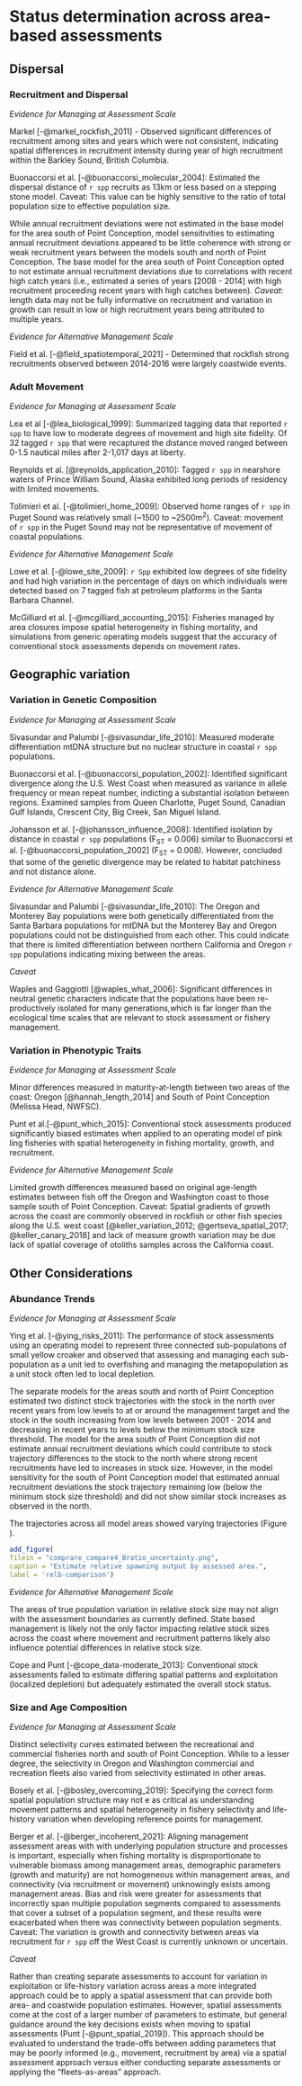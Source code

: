 
# Status determination across area-based assessments


## Dispersal

### Recruitment and Dispersal

_Evidence for Managing at Assessment Scale_

Markel [-@markel_rockfish_2011] - Observed significant differences of recruitment among sites and years which were not consistent, indicating spatial differences in recruitment intensity during year of high recruitment within the Barkley Sound, British Columbia. 

Buonaccorsi et al. [-@buonaccorsi_molecular_2004]: Estimated the dispersal distance of `r spp` recruits as 13km or less based on a stepping stone model. Caveat: This value can be highly sensitive to the ratio of total population size to effective population size. 

While annual recruitment deviations were not estimated in the base model for the area south of Point Conception, model sensitivities to estimating annual recruitment deviations appeared to be little coherence with strong or weak recruitment years between the models south and north of Point Conception. The base model for the area south of Point Conception opted to not estimate annual recruitment deviations due to correlations with recent high catch years (i.e., estimated a series of years [2008 - 2014] with high recruitment proceeding recent years with high catches between).  *Caveat*: length data may not be fully informative on recruitment and variation in growth can result in low or high recruitment years being attributed to multiple years. 


_Evidence for Alternative Management Scale_

Field et al. [-@field_spatiotemporal_2021] - Determined that rockfish strong recruitments observed between 2014-2016 were largely coastwide events.


<!---------------------------------------------------->

### Adult Movement 

_Evidence for Managing at Assessment Scale_

Lea et al [-@lea_biological_1999]: Summarized tagging data that reported `r spp` to have low to moderate degrees of movement and high site fidelity. Of 32 tagged `r spp` that were recaptured the distance moved ranged between 0-1.5 nautical miles after 2-1,017 days at liberty. 

Reynolds et al. [@reynolds_application_2010]: Tagged `r spp` in nearshore waters of Prince William Sound, Alaska exhibited long periods of residency with limited movements. 

Tolimieri et al. [-@tolimieri_home_2009]: Observed home ranges of `r spp` in Puget Sound was relatively small (~1500 to ~2500m$^2$). Caveat: movement of `r spp` in the Puget Sound may not be representative of movement of coastal populations. 

_Evidence for Alternative Management Scale_

Lowe et al. [-@lowe_site_2009]: `r Spp` exhibited low degrees of site fidelity and had high variation in the percentage of days on which individuals were detected based on 7 tagged fish at petroleum platforms in the Santa Barbara Channel.

McGilliard et al. [-@mcgilliard_accounting_2015]: Fisheries managed by area closures impose spatial heterogeneity in fishing mortality, and simulations from generic operating models suggest that the accuracy of conventional stock assessments depends on movement rates.

<!---------------------------------------------------->

## Geographic variation

### Variation in Genetic Composition 

_Evidence for Managing at Assessment Scale_

Sivasundar and Palumbi [-@sivasundar_life_2010]: Measured moderate differentiation mtDNA structure but no nuclear structure in coastal `r spp` populations. 

Buonaccorsi et al. [-@buonaccorsi_population_2002]: Identified significant divergence along the U.S. West Coast when measured as variance in allele frequency or mean repeat number, indicting a substantial isolation between regions. Examined samples from Queen Charlotte, Puget Sound, Canadian Gulf Islands, Crescent City, Big Creek, San Miguel Island.

Johansson et al. [-@johansson_influence_2008]: Identified isolation by distance in coastal `r spp` populations ($\text{F}_\text{ST}$ = 0.006) similar to Buonaccorsi et al. [-@buonaccorsi_population_2002]  ($\text{F}_\text{ST}$ = 0.008). However, concluded that some of the genetic divergence may be related to habitat patchiness and not distance alone.

_Evidence for Alternative Management Scale_

Sivasundar and Palumbi [-@sivasundar_life_2010]: The Oregon and Monterey Bay populations were both genetically differentiated from the Santa Barbara populations for mtDNA but the Monterey Bay and Oregon populations could not be distinguished from each other. This could indicate that there is limited differentiation between northern California and Oregon `r spp` populations indicating mixing between the areas. 

_Caveat_

Waples and Gaggiotti [@waples_what_2006]: Significant differences in neutral genetic characters indicate that the populations have been re-productively isolated for many generations,which is far longer than the ecological time scales that are relevant to stock assessment or fishery management.

<!---------------------------------------------------->

### Variation in Phenotypic Traits

_Evidence for Managing at Assessment Scale_

Minor differences measured in maturity-at-length between two areas of the coast: Oregon [@hannah_length_2014] and South of Point Conception (Melissa Head, NWFSC). 

Punt et al.[-@punt_which_2015]: Conventional stock assessments produced significantly biased estimates when applied to an operating model of pink ling fisheries with spatial heterogeneity in fishing mortality, growth, and recruitment.

_Evidence for Alternative Management Scale_

Limited growth differences measured based on original age-length estimates between fish off the Oregon and Washington coast to those sample south of Point Conception. Caveat: Spatial gradients of growth across the coast are commonly observed in rockfish or other fish species along the U.S. west coast  [@keller_variation_2012; @gertseva_spatial_2017; @keller_canary_2018] and lack of measure growth variation may be due lack of spatial coverage of otoliths samples across the California coast.  

<!---------------------------------------------------->

## Other Considerations

### Abundance Trends

_Evidence for Managing at Assessment Scale_

Ying et al. [-@ying_risks_2011]: The performance of stock assessments using an operating model to represent three connected sub-populations of small
yellow croaker and observed that assessing and managing each sub-population as a unit led to overfishing and managing the metapopulation
as a unit stock often led to local depletion.

The separate models for the areas south and north of Point Conception estimated two distinct stock trajectories with the stock in the north over recent years from low levels to at or around the management target and the stock in the south increasing from low levels between 2001 - 2014 and decreasing in recent years to levels below the minimum stock size threshold. The model for the area south of Point Conception did not estimate annual recruitment deviations which could contribute to stock trajectory differences to the stock to the north where strong recent recruitments have led to increases in stock size.  However, in the model sensitivity for the south of Point Conception model that estimated annual recruitment deviations the stock trajectory remaining low (below the minimum stock size threshold) and did not show similar stock increases as observed in the north. 

The trajectories across all model areas showed varying trajectories (Figure \ref{fig:relb-comparison}). 


```r
add_figure(
filein = "comprare_compare4_Bratio_uncertainty.png", 
caption = "Estimate relative spawning output by assessed area.",
label = 'relb-comparison')
```

\clearpage

_Evidence for Alternative Management Scale_

The areas of true population variation in relative stock size may not align with the assessment boundaries as currently defined. State based management is likely not the only factor impacting relative stock sizes across the coast where movement and recruitment patterns likely also influence potential differences in relative stock size.  

Cope and Punt [-@cope_data-moderate_2013]: Conventional stock assessments failed to estimate differing spatial patterns and exploitation (localized depletion) but adequately estimated the overall stock status. 



<!---------------------------------------------------->

### Size and Age Composition   

_Evidence for Managing at Assessment Scale_

Distinct selectivity curves estimated between the recreational and commercial fisheries north and south of Point Conception.  While to a lesser degree, the selectivity in Oregon and Washington commercial and recreation fleets also varied from selectivity estimated in other areas.

Bosely et al. [-@bosley_overcoming_2019]: Specifying the correct form spatial population structure may not e as critical as understanding movement patterns and spatial heterogeneity in fishery selectivity and life-history variation when developing reference points for management. 

Berger et al. [-@berger_incoherent_2021]: Aligning management assessment areas with  with underlying population
structure and processes is important, especially when fishing mortality is disproportionate to vulnerable biomass among management areas, demographic parameters (growth and maturity) are not homogeneous within management areas, and connectivity (via recruitment or movement) unknowingly exists among management areas. Bias and risk were greater for assessments that incorrectly span multiple population segments compared to assessments that cover a subset of a population segment, and these results were exacerbated when there was connectivity between population segments. Caveat: The variation is growth and connectivity between areas via recruitment for `r spp` off the West Coast is currently unknown or uncertain. 


_Caveat_

Rather than creating separate assessments to account for variation in exploitation or life-history variation across areas a more integrated approach could be to apply a spatial assessment that can provide both area- and coastwide population estimates. However, spatial assessments come at the cost of a larger number of parameters to estimate, but general guidance around the key decisions exists when moving to spatial assessments (Punt [-@punt_spatial_2019]). This approach should be evaluated to understand the trade-offs between adding parameters that may be poorly informed (e.g., movement, recruitment by area) via a spatial assessment approach versus either conducting separate assessments or applying the "fleets-as-areas" approach.  

\clearpage
